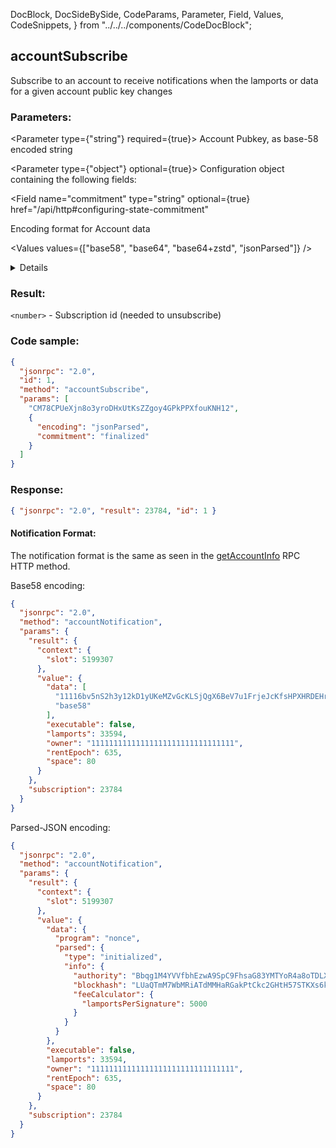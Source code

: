   DocBlock,
  DocSideBySide,
  CodeParams,
  Parameter,
  Field,
  Values,
  CodeSnippets,
} from "../../../components/CodeDocBlock";

<DocBlock>

## accountSubscribe

Subscribe to an account to receive notifications when the lamports or data for a given account public key changes

<DocSideBySide>
<CodeParams>

### Parameters:

<Parameter type={"string"} required={true}>
  Account Pubkey, as base-58 encoded string
</Parameter>

<Parameter type={"object"} optional={true}> 
Configuration object containing the following fields:

<Field
  name="commitment"
  type="string"
  optional={true}
  href="/api/http#configuring-state-commitment"
></Field>

<Field name="encoding" type="string" optional={true} href="/api/http#parsed-responses">

Encoding format for Account data

<Values values={["base58", "base64", "base64+zstd", "jsonParsed"]} />

<details>

- `base58` is slow.
- `jsonParsed` encoding attempts to use program-specific state parsers to return more
  human-readable and explicit account state data
- If `jsonParsed` is requested but a parser cannot be found, the field falls back to
  binary encoding, detectable when the `data`field is type`string`.

</details>

</Field>

</Parameter>

### Result:

`<number>` - Subscription id \(needed to unsubscribe\)

</CodeParams>

<CodeSnippets>

### Code sample:

```json
{
  "jsonrpc": "2.0",
  "id": 1,
  "method": "accountSubscribe",
  "params": [
    "CM78CPUeXjn8o3yroDHxUtKsZZgoy4GPkPPXfouKNH12",
    {
      "encoding": "jsonParsed",
      "commitment": "finalized"
    }
  ]
}
```

### Response:

```json
{ "jsonrpc": "2.0", "result": 23784, "id": 1 }
```

</CodeSnippets>
</DocSideBySide>

#### Notification Format:

The notification format is the same as seen in the [getAccountInfo](#getAccountInfo) RPC HTTP method.

Base58 encoding:

```json
{
  "jsonrpc": "2.0",
  "method": "accountNotification",
  "params": {
    "result": {
      "context": {
        "slot": 5199307
      },
      "value": {
        "data": [
          "11116bv5nS2h3y12kD1yUKeMZvGcKLSjQgX6BeV7u1FrjeJcKfsHPXHRDEHrBesJhZyqnnq9qJeUuF7WHxiuLuL5twc38w2TXNLxnDbjmuR",
          "base58"
        ],
        "executable": false,
        "lamports": 33594,
        "owner": "11111111111111111111111111111111",
        "rentEpoch": 635,
        "space": 80
      }
    },
    "subscription": 23784
  }
}
```

Parsed-JSON encoding:

```json
{
  "jsonrpc": "2.0",
  "method": "accountNotification",
  "params": {
    "result": {
      "context": {
        "slot": 5199307
      },
      "value": {
        "data": {
          "program": "nonce",
          "parsed": {
            "type": "initialized",
            "info": {
              "authority": "Bbqg1M4YVVfbhEzwA9SpC9FhsaG83YMTYoR4a8oTDLX",
              "blockhash": "LUaQTmM7WbMRiATdMMHaRGakPtCkc2GHtH57STKXs6k",
              "feeCalculator": {
                "lamportsPerSignature": 5000
              }
            }
          }
        },
        "executable": false,
        "lamports": 33594,
        "owner": "11111111111111111111111111111111",
        "rentEpoch": 635,
        "space": 80
      }
    },
    "subscription": 23784
  }
}
```

</DocBlock>
